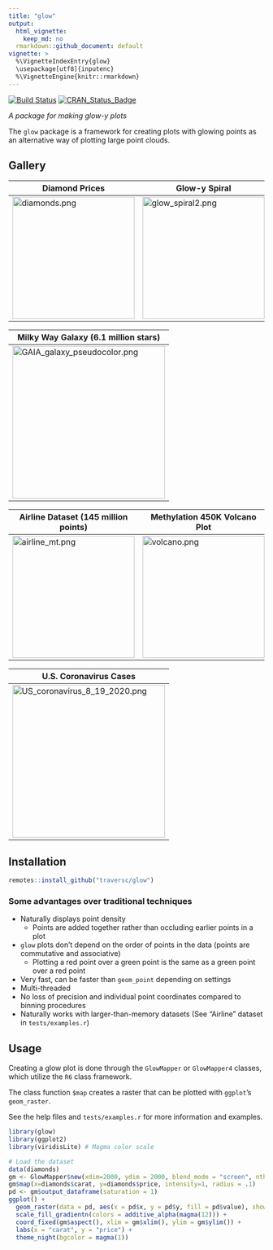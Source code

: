```yaml
---
title: "glow"
output:
  html_vignette:
    keep_md: no
  rmarkdown::github_document: default
vignette: >
  %\VignetteIndexEntry{glow}
  \usepackage[utf8]{inputenc}
  %\VignetteEngine{knitr::rmarkdown}
---
```


[![Build Status](https://travis-ci.org/traversc/glow.svg)](https://travis-ci.org/traversc/glow) [![CRAN\_Status\_Badge](http://www.r-pkg.org/badges/version/glow)](https://cran.r-project.org/package=glow) 

<!-- [![CRAN\_Downloads\_Badge](https://cranlogs.r-pkg.org/badges/glow)](https://cran.r-project.org/package=glow) -->
<!-- [![CRAN\_Downloads\_Total\_Badge](https://cranlogs.r-pkg.org/badges/grand-total/glow)](https://cran.r-project.org/package=glow) -->

*A package for making glow-y plots*

The `glow` package is a framework for creating plots with glowing points as an alternative way of plotting large point clouds.  

## Gallery
<center>
|Diamond Prices | Glow-y Spiral|
|-|-|
|![](diamonds.png "diamonds.png"){height=240px} | ![](glow_spiral2.png "glow_spiral2.png"){height=240px}|

| Milky Way Galaxy (6.1 million stars) |
|-|
| ![](GAIA_galaxy_pseudocolor.png "GAIA_galaxy_pseudocolor.png"){height=300px} |

| Airline Dataset (145 million points) | Methylation 450K Volcano Plot |
|-|-|
| ![](airline_mt.png "airline_mt.png"){height=240px} | ![](volcano.png "volcano.png"){height=240px} |

| U.S. Coronavirus Cases |
|-|
| ![](US_coronavirus_8_19_2020.png "US_coronavirus_8_19_2020.png"){height=300px} |

</center>

## Installation
```r
remotes::install_github("traversc/glow")
```

### Some advantages over traditional techniques

* Naturally displays point density
    * Points are added together rather than occluding earlier points in a plot
* `glow` plots don't depend on the order of points in the data (points are commutative and associative)
    * Plotting a red point over a green point is the same as a green point over a red point
* Very fast, can be faster than `geom_point` depending on settings
* Multi-threaded
* No loss of precision and individual point coordinates compared to binning procedures
* Naturally works with larger-than-memory datasets (See "Airline" dataset in `tests/examples.r`)

## Usage

Creating a glow plot is done through the `GlowMapper` or `GlowMapper4` classes, which utilize the `R6` class framework. 

The class function `$map` creates a raster that can be plotted with `ggplot`'s `geom_raster`. 

See the help files and `tests/examples.r` for more information and examples. 

```r
library(glow)
library(ggplot2)
library(viridisLite) # Magma color scale

# Load the dataset
data(diamonds)
gm <- GlowMapper$new(xdim=2000, ydim = 2000, blend_mode = "screen", nthreads=nt)
gm$map(x=diamonds$carat, y=diamonds$price, intensity=1, radius = .1)
pd <- gm$output_dataframe(saturation = 1)
ggplot() + 
  geom_raster(data = pd, aes(x = pd$x, y = pd$y, fill = pd$value), show.legend = F) +
  scale_fill_gradientn(colors = additive_alpha(magma(12))) +
  coord_fixed(gm$aspect(), xlim = gm$xlim(), ylim = gm$ylim()) + 
  labs(x = "carat", y = "price") + 
  theme_night(bgcolor = magma(1))
```


